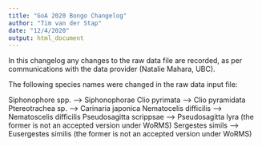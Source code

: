 ```yaml
---
title: "GoA 2020 Bongo Changelog"
author: "Tim van der Stap"
date: "12/4/2020"
output: html_document
---
```


In this changelog any changes to the raw data file are recorded, as per communications with the data provider (Natalie Mahara, UBC). 

The following species names were changed in the raw data input file:

Siphonophore spp. --> Siphonophorae
Clio pyrimata --> Clio pyramidata
Ptereotrachea sp. --> Carinaria japonica
Nematocelis difficilis --> Nematoscelis difficilis
Pseudosagitta scrippsae --> Pseudosagitta lyra (the former is not an accepted version under WoRMS)
Sergestes simils --> Eusergestes similis (the former is not an accepted version under WoRMS)